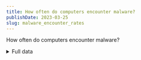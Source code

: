 ```yaml
---
title: How often do computers encounter malware?
publishDate: 2023-03-25
slug: malware_encounter_rates
---
```



How often do computers encounter malware?

<MalwareChart />

<details>
    <summary>Full data</summary>
    <table>
        <thead>
            <tr>
                <th>Organization</th>
                <th>Start Date</th>
                <th>End Date</th>
                <th>Encounter Rate</th>
                <th>Notes</th>
            </tr>
        </thead>
        <tbody>
            {data.map((d) => {
                return (
                    <tr>
                        <td>{d.group}</td>
                        <td>{shortDate(d.startDate)}</td>
                        <td>{shortDate(d.endDate)}</td>
                        <td><strong title={d.encounterRate.toString()}>{(d.encounterRate * 100).toFixed(2)}%</strong></td>
                        <td></td>
                    </tr>
                );
            })}
        </tbody>
    </table>
</details>